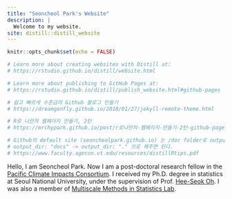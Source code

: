 ```yaml
---
title: "Seoncheol Park's Website"
description: |
  Welcome to my website.
site: distill::distill_website
---
```


```r
knitr::opts_chunk$set(echo = FALSE)

# Learn more about creating websites with Distill at:
# https://rstudio.github.io/distill/website.html

# Learn more about publishing to GitHub Pages at:
# https://rstudio.github.io/distill/publish_website.html#github-pages

# 쉽고 빠르게 수준급의 Github 블로그 만들기
# https://dreamgonfly.github.io/2018/01/27/jekyll-remote-theme.html

# R로 나만의 웹페이지 만들기, 2탄
# https://mrchypark.github.io/post/r로나만의-웹페이지-만들기-2탄-github-pages/

# Github의 default site (seoncheolpark.github.io) 는 /doc folder로 output 디렉토리를 설정할 수 없음
# output_dir: "docs" -> output_dir: "." 으로 해주면 된다.
# https://www.faculty.agecon.vt.edu/resources/distillRtips.pdf

```

Hello, I am Seoncheol Park. Now I am a post-doctoral research fellow in the [Pacific Climate Impacts Consortium](https://www.pacificclimate.org/). I received my Ph.D. degree in statistics at Seoul National University, under the supervision of Prof. [Hee-Seok Oh](https://sites.google.com/site/heeseokoh). I was also a member of [Multiscale Methods in Statistics Lab](https://sites.google.com/view/snumultiscale/home).

